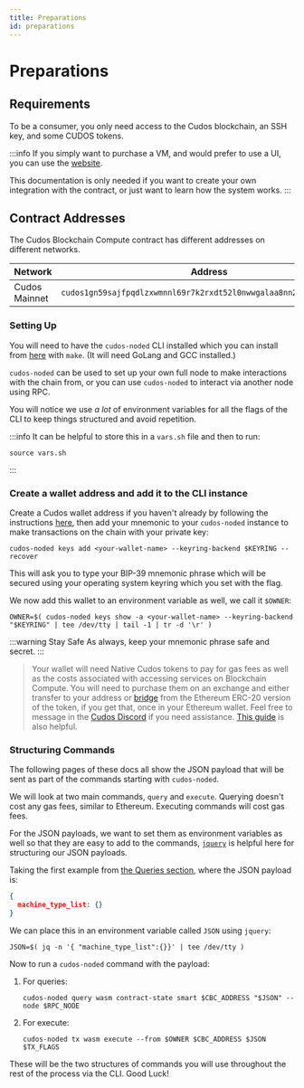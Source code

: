 ```yaml
---
title: Preparations
id: preparations
---
```



# Preparations

## Requirements

To be a consumer, you only need access to the Cudos blockchain, an SSH key, and some CUDOS tokens.

:::info
If you simply want to purchase a VM, and would prefer to use a UI, you can use the [website](https://compute.cudos.org).

This documentation is only needed if you want to create your own integration with the contract, or just want to learn how the system works.
:::

## Contract Addresses

The Cudos Blockchain Compute contract has different addresses on different networks.

Network | Address | Denom
---|---|---
Cudos Mainnet |`cudos1gn59sajfpqdlzxwmnnl69r7k2rxdt52l0nwwgalaa8nn2h8vrjzss2gz08` | CUDOS

### Setting Up

You will need to have the `cudos-noded` CLI installed which you can install from [here](https://github.com/CudoVentures/cudos-node) with `make`. (It will need GoLang and GCC installed.)

`cudos-noded` can be used to set up your own full node to make interactions with the chain from, or you can use `cudos-noded` to interact via another node using RPC.

You will notice we use *a lot* of environment variables for all the flags of the CLI to keep things structured and avoid repetition.

<MainnetVarsSh />

:::info
It can be helpful to store this in a `vars.sh` file and then to run:

```console
source vars.sh
```

:::

### Create a wallet address and add it to the CLI instance

Create a Cudos wallet address if you haven't already by following the instructions [here](../../../learn/concepts/wallets/keplr-create.md), then add your mnemonic to your `cudos-noded` instance to make transactions on the chain with your private key:

```console
cudos-noded keys add <your-wallet-name> --keyring-backend $KEYRING --recover
```

This will ask you to type your BIP-39 mnemonic phrase which will be secured using your operating system keyring which you set with the flag.

We now add this wallet to an environment variable as well, we call it `$OWNER`:

```console
OWNER=$( cudos-noded keys show -a <your-wallet-name> --keyring-backend "$KEYRING" | tee /dev/tty | tail -1 | tr -d '\r' )
```

:::warning Stay Safe
As always, keep your mnemonic phrase safe and secret.
:::
> Your wallet will need Native Cudos tokens to pay for gas fees as well as the costs associated with accessing services on Blockchain Compute. You will need to purchase them on an exchange and either transfer to your address or [bridge](https://bridge.cudos.org/) from the Ethereum ERC-20 version of the token, if you get that, once in your Ethereum wallet. Feel free to message in the [Cudos Discord](https://discord.gg/cudos/) if you need assistance.
[This guide](../../../governance/get-tokens/get-tokens.md) is also helpful. 

### Structuring Commands

The following pages of these docs all show the JSON payload that will be sent as part of the commands starting with `cudos-noded`.

We will look at two main commands, `query` and `execute`. Querying doesn't cost any gas fees, similar to Ethereum. Executing commands will cost gas fees.

For the JSON payloads, we want to set them as environment variables as well so that they are easy to add to the commands, [`jquery`](https://github.com/jquery/jquery) is helpful here for structuring our JSON payloads.

Taking the first example from [the Queries section](queries.md), where the JSON payload is:

```json
{
  machine_type_list: {}
}
```

We can place this in an environment variable called `JSON` using `jquery`:

```console
JSON=$( jq -n '{ "machine_type_list":{}}' | tee /dev/tty )
```

Now to run a `cudos-noded` command with the payload:

1. For queries:

    ```console
    cudos-noded query wasm contract-state smart $CBC_ADDRESS "$JSON" --node $RPC_NODE
    ```

2. For execute:

    ```console
    cudos-noded tx wasm execute --from $OWNER $CBC_ADDRESS $JSON $TX_FLAGS
    ```

These will be the two structures of commands you will use throughout the rest of the process via the CLI. Good Luck!
